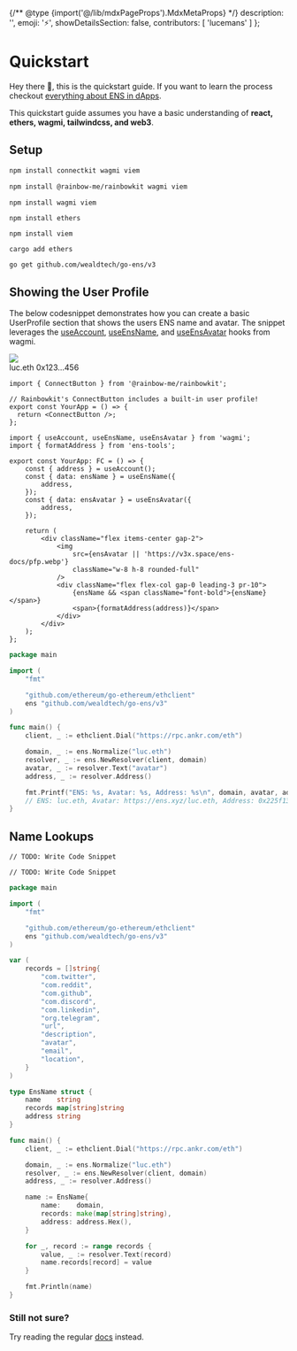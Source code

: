 {/** @type {import('@/lib/mdxPageProps').MdxMetaProps} */}
    description: '',
    emoji: '⚡',
    showDetailsSection: false,
    contributors: [
        'lucemans'
    ]
};

# Quickstart

Hey there 👋, this is the quickstart guide. If you want to learn the process checkout [everything about ENS in dApps](/web/).

This quickstart guide assumes you have a basic understanding of **react, ethers, wagmi, tailwindcss, and web3**.

## Setup

<CodeGroup title="Installing Dependencies">

```sh {{ title: "Connectkit", variant: "connectkit", link: "https://docs.family.co/connectkit/getting-started" }}
npm install connectkit wagmi viem
```

```sh {{ title: "Rainbowkit", variant: "rainbowkit", link: "https://www.rainbowkit.com/docs/installation" }}
npm install @rainbow-me/rainbowkit wagmi viem
```

```tsx {{ title: "Wagmi", variant: "wagmi", link: "https://wagmi.sh/react/getting-started", stackblitz: 'https://stackblitz.com/edit/ens-wagmi-template' }}
npm install wagmi viem
```

```tsx {{ title: "Ethers", variant: "ethers", link: "https://docs.ethers.org/v5/getting-started/" }}
npm install ethers
```

```tsx {{ title: "Viem", variant: "viem", link: "https://viem.sh/docs/getting-started.html", stackblitz: "https://new.viem.sh" }}
npm install viem
```

```tsx {{ title: "Ethers.rs", variant: "rust", link: "https://docs.rs/ethers/latest/ethers/" }}
cargo add ethers
```

```sh {{ title: "Go", variant: "go" }}
go get github.com/wealdtech/go-ens/v3
```

</CodeGroup>

## Showing the User Profile

The below codesnippet demonstrates how you can create a basic UserProfile section that shows the users ENS name and avatar.
The snippet leverages the [useAccount](https://wagmi.sh/react/hooks/useAccount), [useEnsName](https://wagmi.sh/react/hooks/useEnsName), and [useEnsAvatar](https://wagmi.sh/react/hooks/useEnsAvatar) hooks from wagmi.

<div className="card h-24 flex items-center justify-center">
    <div className="flex items-center gap-2">
        <img
            src="https://metadata.ens.domains/mainnet/avatar/luc.eth"
            className="w-8 h-8 rounded-full"
        />
        <div className="flex flex-col gap-0 leading-3 pr-10">
            <span className="font-bold">luc.eth</span>
            <span>0x123...456</span>
        </div>
    </div>
</div>

<CodeGroup title="Showing the User Profile">

```tsx {{ variant: "rainbowkit", link: "https://www.rainbowkit.com/docs/connect-button" }}
import { ConnectButton } from '@rainbow-me/rainbowkit';

// Rainbowkit's ConnectButton includes a built-in user profile!
export const YourApp = () => {
  return <ConnectButton />;
};
```

```tsx {{ meta: "focus=5:11", variant: "wagmi", link: "https://wagmi.sh/react/hooks/useEnsAvatar", stackblitz: "https://stackblitz.com/edit/ens-wagmi-quickstart-profile" }}
import { useAccount, useEnsName, useEnsAvatar } from 'wagmi';
import { formatAddress } from 'ens-tools';

export const YourApp: FC = () => {
    const { address } = useAccount();
    const { data: ensName } = useEnsName({
        address,
    });
    const { data: ensAvatar } = useEnsAvatar({
        address,
    });

    return (
        <div className="flex items-center gap-2">
            <img
                src={ensAvatar || 'https://v3x.space/ens-docs/pfp.webp'}
                className="w-8 h-8 rounded-full"
            />
            <div className="flex flex-col gap-0 leading-3 pr-10">
                {ensName && <span className="font-bold">{ensName}</span>}
                <span>{formatAddress(address)}</span>
            </div>
        </div>
    );
};
```

```go {{ variant: "go" }}
package main

import (
	"fmt"

	"github.com/ethereum/go-ethereum/ethclient"
	ens "github.com/wealdtech/go-ens/v3"
)

func main() {
	client, _ := ethclient.Dial("https://rpc.ankr.com/eth")

	domain, _ := ens.Normalize("luc.eth")
	resolver, _ := ens.NewResolver(client, domain)
	avatar, _ := resolver.Text("avatar")
	address, _ := resolver.Address()

	fmt.Printf("ENS: %s, Avatar: %s, Address: %s\n", domain, avatar, address.Hex())
    // ENS: luc.eth, Avatar: https://ens.xyz/luc.eth, Address: 0x225f137127d9067788314bc7fcc1f36746a3c3B5
}
```

</CodeGroup>

## Name Lookups

<LiveDemo id="name_lookup" />

<CodeGroup>

```tsx {{ variant: "wagmi", link: "https://wagmi.sh/react/hooks/useEnsAddress", stackblitz: "https://stackblitz.com/edit/ens-wagmi-quickstart-lookup" }}
// TODO: Write Code Snippet
```

```tsx {{ variant: "ens-tools" }}
// TODO: Write Code Snippet
```

```go {{ variant: "go", name: "Go" }}
package main

import (
	"fmt"

	"github.com/ethereum/go-ethereum/ethclient"
	ens "github.com/wealdtech/go-ens/v3"
)

var (
	records = []string{
		"com.twitter",
		"com.reddit",
		"com.github",
		"com.discord",
		"com.linkedin",
		"org.telegram",
		"url",
		"description",
		"avatar",
		"email",
		"location",
	}
)

type EnsName struct {
	name    string
	records map[string]string
	address string
}

func main() {
	client, _ := ethclient.Dial("https://rpc.ankr.com/eth")

	domain, _ := ens.Normalize("luc.eth")
	resolver, _ := ens.NewResolver(client, domain)
	address, _ := resolver.Address()

	name := EnsName{
		name:    domain,
		records: make(map[string]string),
		address: address.Hex(),
	}

	for _, record := range records {
		value, _ := resolver.Text(record)
		name.records[record] = value
	}

	fmt.Println(name)
}
```

</CodeGroup>

### Still not sure?

Try reading the regular [docs](/web/) instead.

<EmbedLink
    title="Everything about ENS in dApps"
    href="/web/"
    description="Learn how to use ENS in your dApp, including how to Name and Avatars, lookuping up names, and how to use names in your smart contracts."
/>
